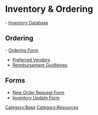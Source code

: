 = Inventory & Ordering =

- [[Inventory Database]]

== Ordering ==
- [[Ordering Form]]
* [[Preferred Vendors]]
* [[Reimbursement Guidleines]]

== Forms ==

* [[New Order Request Form]]
* [[Inventory Update Form]]


[[Category:Base]]
[[Category:Resources]]
